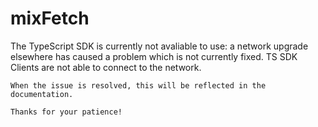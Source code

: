 # mixFetch



<Callout type="error">
    The TypeScript SDK is currently not avaliable to use: a network upgrade elsewhere has caused a problem which is not currently fixed. TS SDK Clients are not able to connect to the network.

    When the issue is resolved, this will be reflected in the documentation.

    Thanks for your patience!
</Callout>




<MixFetch />
<FormattedMixFetchExampleCode />

